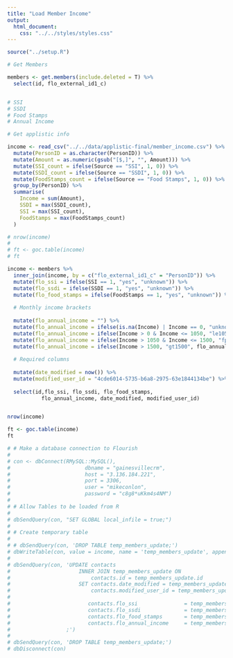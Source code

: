 ```yaml
---
title: "Load Member Income"
output:
  html_document:
    css: "../../styles/styles.css"
---
```


```r
source("../setup.R")
```

```r
# Get Members

members <- get.members(include.deleted = T) %>%
  select(id, flo_external_id1_c)


# SSI
# SSDI
# Food Stamps
# Annual Income

# Get applistic info

income <- read_csv("../../data/applistic-final/member_income.csv") %>%
  mutate(PersonID = as.character(PersonID)) %>%
  mutate(Amount = as.numeric(gsub("[$,]", "", Amount))) %>%
  mutate(SSI_count = ifelse(Source == "SSI", 1, 0)) %>%
  mutate(SSDI_count = ifelse(Source == "SSDI", 1, 0)) %>%
  mutate(FoodStamps_count = ifelse(Source == "Food Stamps", 1, 0)) %>%
  group_by(PersonID) %>%
  summarise(
    Income = sum(Amount),
    SSDI = max(SSDI_count),
    SSI = max(SSI_count),
    FoodStamps = max(FoodStamps_count)
  )

# nrow(income)
# 
# ft <- goc.table(income)
# ft

income <- members %>%
  inner_join(income, by = c("flo_external_id1_c" = "PersonID")) %>%
  mutate(flo_ssi = ifelse(SSI == 1, "yes", "unknown")) %>%
  mutate(flo_ssdi = ifelse(SSDI == 1, "yes", "unknown")) %>%
  mutate(flo_food_stamps = ifelse(FoodStamps == 1, "yes", "unknown")) %>%
  
  # Monthly income brackets
  
  mutate(flo_annual_income = "") %>%
  mutate(flo_annual_income = ifelse(is.na(Income) | Income == 0, "unknown", flo_annual_income)) %>%
  mutate(flo_annual_income = ifelse(Income > 0 & Income <= 1050, "le1050", flo_annual_income)) %>%
  mutate(flo_annual_income = ifelse(Income > 1050 & Income <= 1500, "fpl", flo_annual_income)) %>%
  mutate(flo_annual_income = ifelse(Income > 1500, "gt1500", flo_annual_income)) %>%
  
  # Required columns
    
  mutate(date_modified = now()) %>%
  mutate(modified_user_id = "4cde6014-5735-b6a8-2975-63e1844134be") %>%
    
  select(id,flo_ssi, flo_ssdi, flo_food_stamps, 
           flo_annual_income, date_modified, modified_user_id)


nrow(income)

ft <- goc.table(income)
ft
```

```r
# # Make a database connection to Flourish
# 
# con <- dbConnect(RMySQL::MySQL(),
#                        dbname = "gainesvillecrm",
#                        host = "3.136.184.221",
#                        port = 3306,
#                        user = "mikeconlon",
#                        password = "c8g8*uKkm4s4NM")
# 
# # Allow Tables to be loaded from R
# 
# dbSendQuery(con, "SET GLOBAL local_infile = true;")
# 
# # Create temporary table
# 
# # dbSendQuery(con, 'DROP TABLE temp_members_update;')
# dbWriteTable(con, value = income, name = 'temp_members_update', append = F, row.names = F)
# 
# dbSendQuery(con, 'UPDATE contacts
#                      INNER JOIN temp_members_update ON
#                          contacts.id = temp_members_update.id
#                      SET contacts.date_modified = temp_members_update.date_modified,
#                          contacts.modified_user_id = temp_members_update.modified_user_id,
# 
#                         contacts.flo_ssi               = temp_members_update.flo_ssi,
#                         contacts.flo_ssdi              = temp_members_update.flo_ssdi,
#                         contacts.flo_food_stamps       = temp_members_update.flo_food_stamps,
#                         contacts.flo_annual_income     = temp_members_update.flo_annual_income
#                  ;')
# 
# dbSendQuery(con, 'DROP TABLE temp_members_update;')
# dbDisconnect(con)
```
